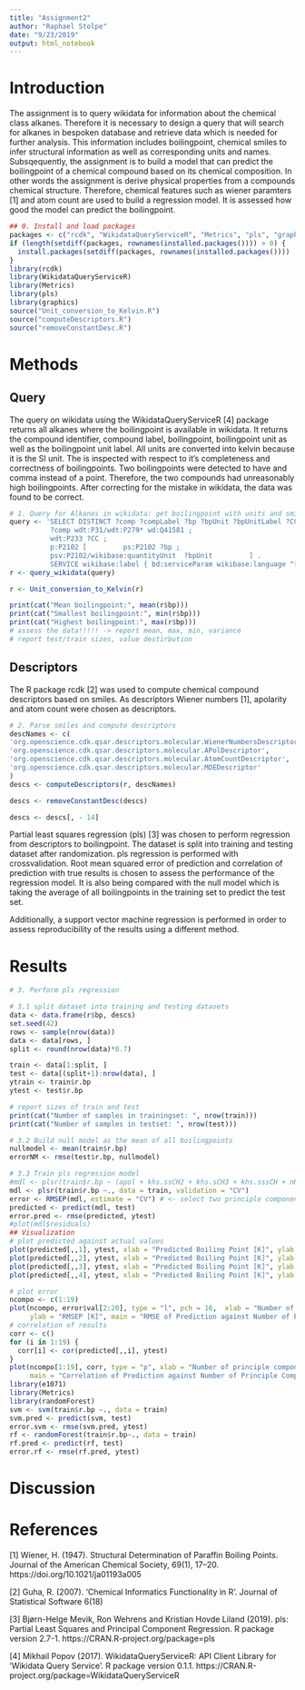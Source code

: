 ```yaml
---
title: "Assignment2"
author: "Raphael Stolpe"
date: "9/23/2019"
output: html_notebook
---
```

# Introduction
The assignment is to query wikidata for information about the chemical class alkanes. Therefore it is necessary to design a query that will search for alkanes in bespoken database and retrieve data which is needed for further analysis. This information includes boilingpoint, chemical smiles to infer structural information as well as corresponding units and names. 
Subsqequently, the assignment is to build a model that can predict the boilingpoint of a chemical compound based on its chemical composition. In other words the assignment is derive physical properties from a compounds chemical structure. Therefore, chemical features such as wiener paramters [1] and atom count are used to build a regression model. 
It is assessed how good the model can predict the boilingpoint. 
```r
## 0. Install and load packages
packages <- c("rcdk", "WikidataQueryServiceR", "Metrics", "pls", "graphics")
if (length(setdiff(packages, rownames(installed.packages()))) > 0) {
  install.packages(setdiff(packages, rownames(installed.packages())))  
}
library(rcdk)
library(WikidataQueryServiceR)
library(Metrics)
library(pls)
library(graphics)
source("Unit_conversion_to_Kelvin.R")
source("computeDescriptors.R")
source("removeConstantDesc.R")
```
# Methods
## Query
The query on wikidata using the WikidataQueryServiceR [4] package returns all alkanes where the boilingpoint is available in wikidata. It returns the compound identifier, compound label, boilingpoint, boilingpoint unit as well as the boilingpoint unit label. 
All units are converted into kelvin because it is the SI unit. The is inspected with respect to it's completeness and correctness of boilingpoints. Two boilingpoints were detected to have and comma instead of a point. Therefore, the two compounds had unreasonably high boilingpoints. After correcting for the mistake in wikidata, the data was found to be correct. 
```r


# 1. Query for Alkanes in wikidata: get boilingpoint with units and smiles for each molecule
query <- 'SELECT DISTINCT ?comp ?compLabel ?bp ?bpUnit ?bpUnitLabel ?CC WHERE {   
          ?comp wdt:P31/wdt:P279* wd:Q41581 ;   
          wdt:P233 ?CC ;     
          p:P2102 [         ps:P2102 ?bp ;           
          psv:P2102/wikibase:quantityUnit  ?bpUnit         ] .   
          SERVICE wikibase:label { bd:serviceParam wikibase:language "[AUTO_LANGUAGE],en". } } '
r <- query_wikidata(query)

r <- Unit_conversion_to_Kelvin(r)

print(cat("Mean boilingpoint:", mean(r$bp)))
print(cat("Smallest boilingpoint:", min(r$bp)))
print(cat("Highest boilingpoint:", max(r$bp)))
# assess the data!!!!! -> report mean, max, min, variance
# report test/train sizes, value destirbution
```
## Descriptors
The R package rcdk [2] was used to compute chemical compound descriptors based on smiles. As descriptors Wiener numbers [1], apolarity and atom count were chosen as descriptors. 
```r
# 2. Parse smiles and compute descriptors
descNames <- c(
'org.openscience.cdk.qsar.descriptors.molecular.WienerNumbersDescriptor',
'org.openscience.cdk.qsar.descriptors.molecular.APolDescriptor',
'org.openscience.cdk.qsar.descriptors.molecular.AtomCountDescriptor',
'org.openscience.cdk.qsar.descriptors.molecular.MDEDescriptor'
)
descs <- computeDescriptors(r, descNames)

descs <- removeConstantDesc(descs)

descs <- descs[, - 14] 


```
Partial least squares regression (pls) [3] was chosen to perform regression from descriptors to boilingpoint. The dataset is split into training and testing dataset after randomization. pls regression is performed with crossvalidation. Root mean squared error of prediction and correlation of prediction with true results is chosen to assess the performance of the regression model. It is also being compared with the null model which is taking the average of all boilingpoints in the training set to predict the test set. 

Additionally, a support vector machine regression is performed in order to assess reproducibility of the results using a different method. 

# Results

```r
# 3. Perform pls regression 

# 3.1 split dataset into training and testing datasets
data <- data.frame(r$bp, descs)
set.seed(42)
rows <- sample(nrow(data))
data <- data[rows, ]
split <- round(nrow(data)*0.7)

train <- data[1:split, ]
test <- data[(split+1):nrow(data), ]
ytrain <- train$r.bp
ytest <- test$r.bp

# report sizes of train and test 
print(cat("Number of samples in trainingset: ", nrow(train)))
print(cat("Number of samples in testset: ", nrow(test)))

# 3.2 Build null model as the mean of all boilingpoints 
nullmodel <- mean(train$r.bp)
errorNM <- rmse(test$r.bp, nullmodel)

# 3.3 Train pls regression model
#mdl <- plsr(train$r.bp ~ (apol + khs.ssCH2 + khs.sCH3 + khs.sssCH + nHBDon), data = train, ncomp = 5, validation = "LOO")
mdl <- plsr(train$r.bp ~., data = train, validation = "CV")
error <- RMSEP(mdl, estimate = "CV") # <- select two principle components
predicted <- predict(mdl, test)
error.pred <- rmse(predicted, ytest)
#plot(mdl$residuals)
## Visualization
# plot predicted against actual values
plot(predicted[,,1], ytest, xlab = "Predicted Boiling Point [K]", ylab = "Measured Boiling Point [K]", main = "Regression with one PC")
plot(predicted[,,2], ytest, xlab = "Predicted Boiling Point [K]", ylab = "Measured Boiling Point [K]", main = "Regression with two PCs")
plot(predicted[,,3], ytest, xlab = "Predicted Boiling Point [K]", ylab = "Measured Boiling Point [K]", main = "Regression with three PCs")
plot(predicted[,,4], ytest, xlab = "Predicted Boiling Point [K]", ylab = "Measured Boiling Point [K]", main = "Regression with four PCs")

# plot error
ncompo <- c(1:19)
plot(ncompo, error$val[2:20], type = "l", pch = 16,  xlab = "Number of principle components", 
     ylab = "RMSEP [K]", main = "RMSE of Prediction against Number of Principle Components")
# correlation of results 
corr <- c()
for (i in 1:19) {
  corr[i] <- cor(predicted[,,i], ytest)
}
plot(ncompo[1:19], corr, type = "p", xlab = "Number of principle components", ylab = "Correlation",
     main = "Correlation of Prediction against Number of Principle Components")
library(e1071)
library(Metrics)
library(randomForest)
svm <- svm(train$r.bp ~., data = train)
svm.pred <- predict(svm, test)
error.svm <- rmse(svm.pred, ytest)
rf <- randomForest(train$r.bp~., data = train)
rf.pred <- predict(rf, test)
error.rf <- rmse(rf.pred, ytest)
```


# Discussion
# References 

[1] Wiener, H. (1947). Structural Determination of Paraffin Boiling Points. Journal of the American Chemical Society, 69(1), 17–20. https://doi.org/10.1021/ja01193a005

[2] Guha, R. (2007). 'Chemical Informatics Functionality in R'. Journal of Statistical Software 6(18)

[3] Bjørn-Helge Mevik, Ron Wehrens and Kristian Hovde Liland (2019). pls: Partial Least
    Squares and Principal Component Regression. R package version 2.7-1.
    https://CRAN.R-project.org/package=pls

[4] Mikhail Popov (2017). WikidataQueryServiceR: API Client Library for 'Wikidata Query
  Service'. R package version 0.1.1.
  https://CRAN.R-project.org/package=WikidataQueryServiceR
